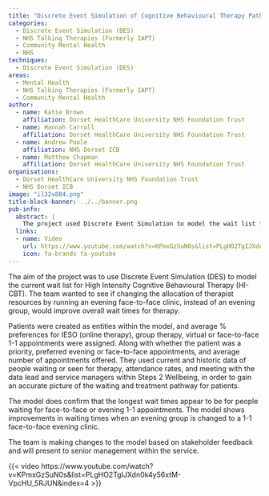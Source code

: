 ```yaml
---
title: "Discrete Event Simulation of Cognitive Behavioural Therapy Pathway in an IAPT Service"
categories:
  - Discrete Event Simulation (DES)
  - NHS Talking Therapies (Formerly IAPT)
  - Community Mental Health
  - NHS
techniques:
  - Discrete Event Simulation (DES)
areas:
  - Mental Health
  - NHS Talking Therapies (Formerly IAPT)
  - Community Mental Health
author:
  - name: Katie Brown
    affiliation: Dorset HealthCare University NHS Foundation Trust
  - name: Hannah Carroll
    affiliation: Dorset HealthCare University NHS Foundation Trust
  - name: Andrew Poole
    affiliation: NHS Dorset ICB
  - name: Matthew Chapman
    affiliation: Dorset HealthCare University NHS Foundation Trust
organisations:
  - Dorset HealthCare University NHS Foundation Trust
  - NHS Dorset ICB
image: "il32v884.png"
title-block-banner: ../../banner.png
pub-info:
  abstract: |
    The project used Discrete Event Simulation to model the wait list for High Intensity Cognitive Behavioural Therapy. It found that changing an evening group to a face-to-face clinic could reduce wait times, especially for face-to-face or evening 1-1 appointments.
  links:
  - name: Video
    url: https://www.youtube.com/watch?v=KPmxGzSuN0s&list=PLgHO2TgIJXdn0k4y56xtM-VpcHU_5RJUN&index=4
    icon: fa-brands fa-youtube
---
```


The aim of the project was to use Discrete Event Simulation (DES) to model the current wait list for High Intensity Cognitive Behavioural Therapy (HI-CBT). The team wanted to see if changing the allocation of therapist resources by running an evening face-to-face clinic, instead of an evening group, would improve overall wait times for therapy.

Patients were created as entities within the model, and average % preferences for IESO (online therapy), group therapy, virtual or face-to-face 1-1 appointments were assigned. Along with whether the patient was a priority, preferred evening or face-to-face appointments, and average number of appointments offered. They used current and historic data of people waiting or seen for therapy, attendance rates, and meeting with the data lead and service managers within Steps 2 Wellbeing, in order to gain an accurate picture of the waiting and treatment pathway for patients.

The model does confirm that the longest wait times appear to be for people waiting for face-to-face or evening 1-1 appointments. The model shows improvements in waiting times when an evening group is changed to a 1-1 face-to-face evening clinic.

The team is making changes to the model based on stakeholder feedback and will present to senior management within the service.

{{< video https://www.youtube.com/watch?v=KPmxGzSuN0s&list=PLgHO2TgIJXdn0k4y56xtM-VpcHU_5RJUN&index=4 >}}
